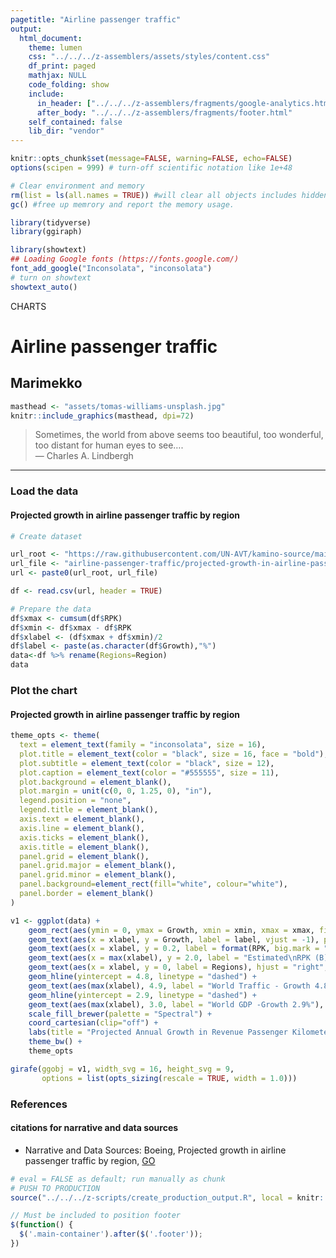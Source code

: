 ```yaml
---
pagetitle: "Airline passenger traffic"
output:
  html_document:
    theme: lumen
    css: "../../../z-assemblers/assets/styles/content.css"
    df_print: paged
    mathjax: NULL
    code_folding: show
    include:
      in_header: ["../../../z-assemblers/fragments/google-analytics.html", "../../../z-assemblers/fragments/header.html"]
      after_body: "../../../z-assemblers/fragments/footer.html"
    self_contained: false
    lib_dir: "vendor"
---
```


```r

knitr::opts_chunk$set(message=FALSE, warning=FALSE, echo=FALSE)
options(scipen = 999) # turn-off scientific notation like 1e+48

# Clear environment and memory
rm(list = ls(all.names = TRUE)) #will clear all objects includes hidden objects.
gc() #free up memrory and report the memory usage.

library(tidyverse)
library(ggiraph)

library(showtext)
## Loading Google fonts (https://fonts.google.com/)
font_add_google("Inconsolata", "inconsolata")
# turn on showtext
showtext_auto()

```

<div class="activity">
CHARTS
</div>

# Airline passenger traffic
## Marimekko

```r

masthead <- "assets/tomas-williams-unsplash.jpg"
knitr::include_graphics(masthead, dpi=72)

```

> Sometimes, the world from above seems too beautiful, too wonderful, too distant for human eyes to see....\
--- Charles A. Lindbergh  

***

### Load the data
#### Projected growth in airline passenger traffic by region

```r

# Create dataset

url_root <- "https://raw.githubusercontent.com/UN-AVT/kamino-source/main/sources/0-shared/data/"
url_file <- "airline-passenger-traffic/projected-growth-in-airline-passenger-traffic-by-region.csv"
url <- paste0(url_root, url_file)

df <- read.csv(url, header = TRUE)

# Prepare the data
df$xmax <- cumsum(df$RPK)
df$xmin <- df$xmax - df$RPK
df$xlabel <- (df$xmax + df$xmin)/2
df$label <- paste(as.character(df$Growth),"%")
data<-df %>% rename(Regions=Region)
data

```

### Plot the chart
#### Projected growth in airline passenger traffic by region

```r

theme_opts <- theme(
  text = element_text(family = "inconsolata", size = 16), 
  plot.title = element_text(color = "black", size = 16, face = "bold"),
  plot.subtitle = element_text(color = "black", size = 12),
  plot.caption = element_text(color = "#555555", size = 11),
  plot.background = element_blank(),
  plot.margin = unit(c(0, 0, 1.25, 0), "in"),
  legend.position = "none",
  legend.title = element_blank(),
  axis.text = element_blank(),
  axis.line = element_blank(),
  axis.ticks = element_blank(),
  axis.title = element_blank(),
  panel.grid = element_blank(),
  panel.grid.major = element_blank(),
  panel.grid.minor = element_blank(),
  panel.background=element_rect(fill="white", colour="white"),
  panel.border = element_blank()
)

v1 <- ggplot(data) +
    geom_rect(aes(ymin = 0, ymax = Growth, xmin = xmin, xmax = xmax, fill = Regions), color = "white", alpha = 0.8 ) + 
    geom_text(aes(x = xlabel, y = Growth, label = label, vjust = -1), position = "identity", color = "black", size = 3, family = "inconsolata" ) +
    geom_text(aes(x = xlabel, y = 0.2, label = format(RPK, big.mark = ",", scientific = FALSE), vjust = 0), position = "identity", color = "black", size = 3, family = "inconsolata" ) +
    geom_text(aes(x = max(xlabel), y = 2.0, label = "Estimated\nRPK (B)\nin 2035"), vjust = 0.5, family = "inconsolata") +
    geom_text(aes(x = xlabel, y = 0, label = Regions), hjust = "right", vjust = 1.5, position = "identity", color = "black", size = 3.5, angle = 45, family = "inconsolata" ) +
    geom_hline(yintercept = 4.8, linetype = "dashed") + 
    geom_text(aes(max(xlabel), 4.9, label = "World Traffic - Growth 4.8%"), vjust = 0.0, family = "inconsolata") +
    geom_hline(yintercept = 2.9, linetype = "dashed") + 
    geom_text(aes(max(xlabel), 3.0, label = "World GDP -Growth 2.9%"), vjust = 0.0, family = "inconsolata") +
    scale_fill_brewer(palette = "Spectral") +
    coord_cartesian(clip="off") +
    labs(title = "Projected Annual Growth in Revenue Passenger Kilometers (RPK)", subtitle = "2015-2035 (top 10 regional flows)") +
    theme_bw() +
    theme_opts

girafe(ggobj = v1, width_svg = 16, height_svg = 9,
       options = list(opts_sizing(rescale = TRUE, width = 1.0)))

```

### References
#### citations for narrative and data sources

* Narrative and Data Sources: Boeing, Projected growth in airline passenger traffic by region, [GO](https://www.boeing.com/resources/boeingdotcom/commercial/about-our-market/assets/downloads/cmo_print_2016_final_updated.pdf){target="_blank"}


```r

# eval = FALSE as default; run manually as chunk
# PUSH TO PRODUCTION
source("../../../z-scripts/create_production_output.R", local = knitr::knit_global())

```



```js

// Must be included to position footer
$(function() {
  $('.main-container').after($('.footer'));
})

```

